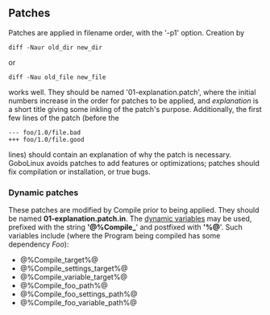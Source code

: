 == Patches ==
Patches are applied in filename order, with the '-p1' option.  Creation by
 diff -Naur old_dir new_dir
or
 diff -Nau old_file new_file
works well. They should be named '01-explanation.patch',
where the initial numbers increase in the order for patches to be applied,
and ''explanation'' is a short title giving some inkling of the patch's purpose.
Additionally, the first few lines of the patch (before the
 --- foo/1.0/file.bad
 +++ foo/1.0/file.good
lines) should contain an explanation of why the patch is necessary.
GoboLinux avoids patches to add features or optimizations;
patches should fix compilation or installation, or true bugs.

=== Dynamic patches ===
These patches are modified by Compile prior to being applied.
They should be named '''01-explanation.patch.in'''.
The [[#Dynamic variables|dynamic variables]] may be used, prefixed with the string ''''@%Compile_'''' and postfixed with ''''%@''''. Such variables include (where the Program being compiled has some dependency ''Foo''):
* @%Compile_target%@
* @%Compile_settings_target%@
* @%Compile_variable_target%@
* @%Compile_foo_path%@
* @%Compile_foo_settings_path%@
* @%Compile_foo_variable_path%@

